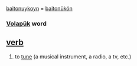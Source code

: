 [[baitonuykoyn]] = [[baitonükön]] 
=== [[Volapük]] word === 
== [[verb]] == 
#to [[tune]] (a musical instrument, a radio, a tv, etc.)